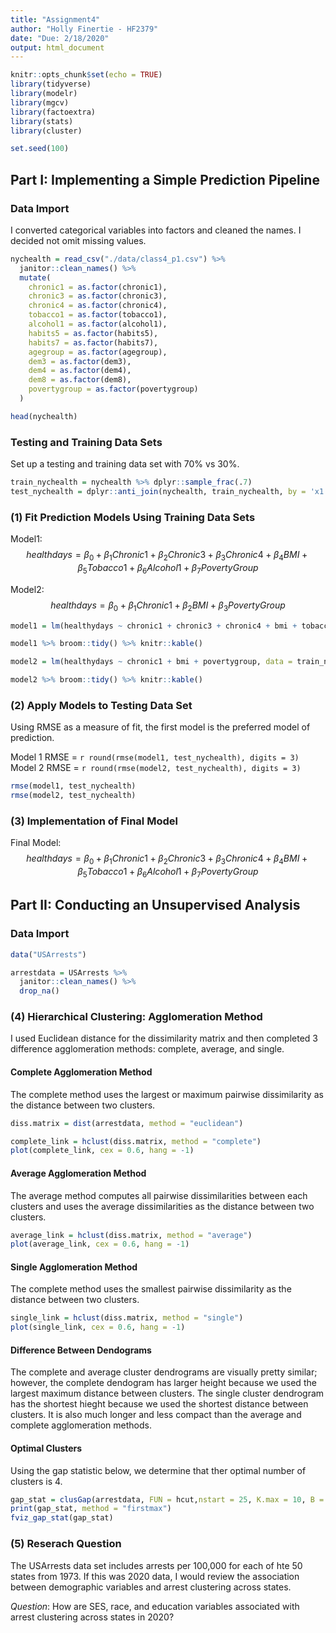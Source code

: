 ```yaml
---
title: "Assignment4"
author: "Holly Finertie - HF2379"
date: "Due: 2/18/2020"
output: html_document
---
```


```r
knitr::opts_chunk$set(echo = TRUE)
library(tidyverse)
library(modelr)
library(mgcv)
library(factoextra)
library(stats)
library(cluster)

set.seed(100)
```

## Part I: Implementing a Simple Prediction Pipeline

### Data Import
I converted categorical variables into factors and cleaned the names. I decided not omit missing values. 

```r
nychealth = read_csv("./data/class4_p1.csv") %>% 
  janitor::clean_names() %>% 
  mutate(
    chronic1 = as.factor(chronic1), 
    chronic3 = as.factor(chronic3), 
    chronic4 = as.factor(chronic4), 
    tobacco1 = as.factor(tobacco1), 
    alcohol1 = as.factor(alcohol1), 
    habits5 = as.factor(habits5), 
    habits7 = as.factor(habits7), 
    agegroup = as.factor(agegroup),
    dem3 = as.factor(dem3),
    dem4 = as.factor(dem4), 
    dem8 = as.factor(dem8),
    povertygroup = as.factor(povertygroup)
  )

head(nychealth)
```


### Testing and Training Data Sets
Set up a testing and training data set with 70% vs 30%. 
```r
train_nychealth = nychealth %>% dplyr::sample_frac(.7)
test_nychealth = dplyr::anti_join(nychealth, train_nychealth, by = 'x1')
```

### (1) Fit Prediction Models Using Training Data Sets

Model1: $$ healthdays = \beta_0 + \beta_1 Chronic1 + \beta_2 Chronic3 + \beta_3 Chronic4 + \beta_4 BMI + \beta_5 Tobacco1 + \beta_6 Alcohol1 + \beta_7 PovertyGroup $$

Model2: $$ healthdays = \beta_0 + \beta_1 Chronic1 + \beta_2 BMI +  \beta_3 PovertyGroup $$
```r
model1 = lm(healthydays ~ chronic1 + chronic3 + chronic4 + bmi + tobacco1 + alcohol1 + povertygroup, data = train_nychealth)

model1 %>% broom::tidy() %>% knitr::kable()

model2 = lm(healthydays ~ chronic1 + bmi + povertygroup, data = train_nychealth)

model2 %>% broom::tidy() %>% knitr::kable()
```

### (2) Apply Models to Testing Data Set
Using RMSE as a measure of fit, the first model is the preferred model of prediction. 

Model 1 RMSE = `r round(rmse(model1, test_nychealth), digits = 3)`
Model 2 RMSE = `r round(rmse(model2, test_nychealth), digits = 3)`

```r
rmse(model1, test_nychealth)
rmse(model2, test_nychealth)
```

### (3) Implementation of Final Model 

Final Model: $$ healthdays = \beta_0 + \beta_1 Chronic1 + \beta_2 Chronic3 + \beta_3 Chronic4 + \beta_4 BMI + \beta_5 Tobacco1 + \beta_6 Alcohol1 + \beta_7 PovertyGroup $$


## Part II: Conducting an Unsupervised Analysis

### Data Import

```r
data("USArrests") 

arrestdata = USArrests %>% 
  janitor::clean_names() %>% 
  drop_na()
```

### (4) Hierarchical Clustering: Agglomeration Method
I used Euclidean distance for the dissimilarity matrix and then completed 3 difference agglomeration methods: complete, average, and single. 

#### Complete Agglomeration Method
The complete method uses the largest or maximum pairwise dissimilarity as the distance between two clusters. 
```r
diss.matrix = dist(arrestdata, method = "euclidean")

complete_link = hclust(diss.matrix, method = "complete")
plot(complete_link, cex = 0.6, hang = -1)
```

#### Average Agglomeration Method
The average method computes all pairwise dissimilarities between each clusters and uses the average dissimilarities as the distance between two clusters.

```r
average_link = hclust(diss.matrix, method = "average")
plot(average_link, cex = 0.6, hang = -1)
```

#### Single Agglomeration Method
The complete method uses the smallest pairwise dissimilarity as the distance between two clusters. 
```r
single_link = hclust(diss.matrix, method = "single")
plot(single_link, cex = 0.6, hang = -1)
```

#### Difference Between Dendograms
The complete and average cluster dendrograms are visually pretty similar; however, the complete dendogram has larger height because we used the largest maximum distance between clusters. The single cluster dendrogram has the shortest hieght because we used the shortest distance between clusters. It is also much longer and less compact than the average and complete agglomeration methods. 

#### Optimal Clusters
Using the gap statistic below, we determine that ther optimal number of clusters is 4. 

```r
gap_stat = clusGap(arrestdata, FUN = hcut,nstart = 25, K.max = 10, B = 50)
print(gap_stat, method = "firstmax")
fviz_gap_stat(gap_stat)
```

### (5) Reserach Question
The USArrests data set includes arrests per 100,000 for each of hte 50 states from 1973. If this was 2020 data, I would review the association between demographic variables and arrest clustering across states. 

*Question*: How are SES, race, and education variables associated with arrest clustering across states in 2020? 



